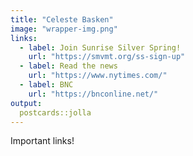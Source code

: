 ```yaml
---
title: "Celeste Basken"
image: "wrapper-img.png"
links:
  - label: Join Sunrise Silver Spring!
    url: "https://smvmt.org/ss-sign-up"
  - label: Read the news
    url: "https://www.nytimes.com/"
  - label: BNC
    url: "https://bnconline.net/"
output:
  postcards::jolla
---
```

 
Important links!